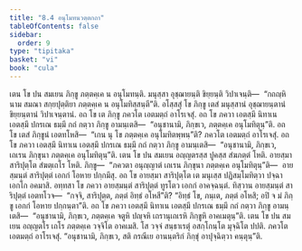 ```yaml
---
title: "8.4 อนุโมทนวตฺตกถา"
tableOfContents: false
sidebar:
  order: 9
type: "tipitaka"
basket: "vi"
book: "cula"
---
```



<DynamicBreadcrumb />

<Division number="362" book="cula">

<Paragraph number="1669" book="cula">
เตน โข ปน สมเยน ภิกฺขู ภตฺตคฺเค น อนุโมทนฺติ. มนุสฺสา อุชฺฌายนฺติ ขิยฺยนฺติ วิปาเจนฺติ—  “กถญฺหิ นาม สมณา สกฺยปุตฺติยา ภตฺตคฺเค น อนุโมทิสฺสนฺตี”ติ. อโสฺสสุํ โข ภิกฺขู เตสํ มนุสฺสานํ อุชฺฌายนฺตานํ ขิยฺยนฺตานํ วิปาเจนฺตานํ. อถ โข เต ภิกฺขู ภควโต เอตมตฺถํ อาโรเจสุํ. อถ โข ภควา เอตสฺมึ นิทาเน เอตสฺมึ ปกรเณ ธมฺมึ กถํ กตฺวา ภิกฺขู อามนฺเตสิ—  “อนุชานามิ, ภิกฺขเว, ภตฺตคฺเค อนุโมทิตุนฺ”ติ. อถ โข เตสํ ภิกฺขูนํ เอตทโหสิ—  “เกน นุ โข ภตฺตคฺเค อนุโมทิตพฺพนฺ”ติ? ภควโต เอตมตฺถํ อาโรเจสุํ. อถ โข ภควา เอตสฺมึ นิทาเน เอตสฺมึ ปกรเณ ธมฺมึ กถํ กตฺวา ภิกฺขู อามนฺเตสิ—  “อนุชานามิ, ภิกฺขเว, เถเรน ภิกฺขุนา ภตฺตคฺเค อนุโมทิตุนฺ”ติ.
</Paragraph>

<Paragraph number="1670" book="cula">
เตน โข ปน สมเยน อญฺญตรสฺส ปูคสฺส สํฆภตฺตํ โหติ. อายสฺมา สาริปุตฺโต สํฆตฺเถโร โหติ. ภิกฺขู—  “ภควตา อนุญฺญาตํ เถเรน ภิกฺขุนา ภตฺตคฺเค อนุโมทิตุนฺ”ติ—  อายสฺมนฺตํ สาริปุตฺตํ เอกกํ โอหาย ปกฺกมึสุ. อถ โข อายสฺมา สาริปุตฺโต เต มนุเสฺส ปฏิสมฺโมทิตฺวา ปจฺฉา เอกโก อคมาสิ. อทฺทสา โข ภควา อายสฺมนฺตํ สาริปุตฺตํ ทูรโตว เอกกํ อาคจฺฉนฺตํ. ทิสฺวาน อายสฺมนฺตํ สาริปุตฺตํ เอตทโวจ—  “กจฺจิ, สาริปุตฺต, ภตฺตํ อิทฺธํ อโหสี”ติ? “อิทฺธํ โข, ภนฺเต, ภตฺตํ อโหสิ; อปิ จ มํ ภิกฺขู เอกกํ โอหาย ปกฺกนฺตา”ติ. อถ โข ภควา เอตสฺมึ นิทาเน เอตสฺมึ ปกรเณ ธมฺมึ กถํ กตฺวา ภิกฺขู อามนฺเตสิ—  “อนุชานามิ, ภิกฺขเว, ภตฺตคฺเค จตูหิ ปญฺจหิ เถรานุเถเรหิ ภิกฺขูหิ อาคเมตุนฺ”ติ.
</Paragraph>

<Paragraph number="1671" book="cula">
เตน โข ปน สมเยน อญฺญตโร เถโร ภตฺตคฺเค วจฺจิโต อาคเมสิ. โส วจฺจํ สนฺธาเรตุํ อสกฺโกนฺโต มุจฺฉิโต ปปติ. ภควโต เอตมตฺถํ อาโรเจสุํ. “อนุชานามิ, ภิกฺขเว, สติ กรณีเย อานนฺตริกํ ภิกฺขุํ อาปุจฺฉิตฺวา คนฺตุนฺ”ติ.
</Paragraph>
</Division>